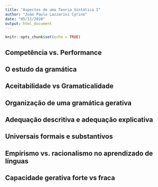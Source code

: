 ```yaml
---
title: "Aspectos de uma Teoria Sintática I"
author: "João Paulo Lazzarini Cyrino"
date: "05/11/2020"
output: html_document
---
```


```r
knitr::opts_chunk$set(echo = TRUE)
```

## Competência vs. Performance

## O estudo da gramática

## Aceitabilidade vs Gramaticalidade

## Organização de uma gramática gerativa

## Adequação descritiva e adequação explicativa

## Universais formais e substantivos

## Empirismo vs. racionalismo no aprendizado de línguas

## Capacidade gerativa forte vs fraca

